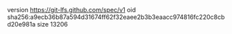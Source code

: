 version https://git-lfs.github.com/spec/v1
oid sha256:a9ecb36b87a594d31674ff62f32eaee2b3b3eaacc974816fc220c8cbd20e981a
size 13206
